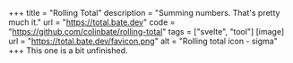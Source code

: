 +++
title = "Rolling Total"
description = "Summing numbers. That's pretty much it."
url = "https://total.bate.dev"
code = "https://github.com/colinbate/rolling-total"
tags = ["svelte", "tool"]
[image]
url = "https://total.bate.dev/favicon.png"
alt = "Rolling total icon - sigma"
+++
This one is a bit unfinished.